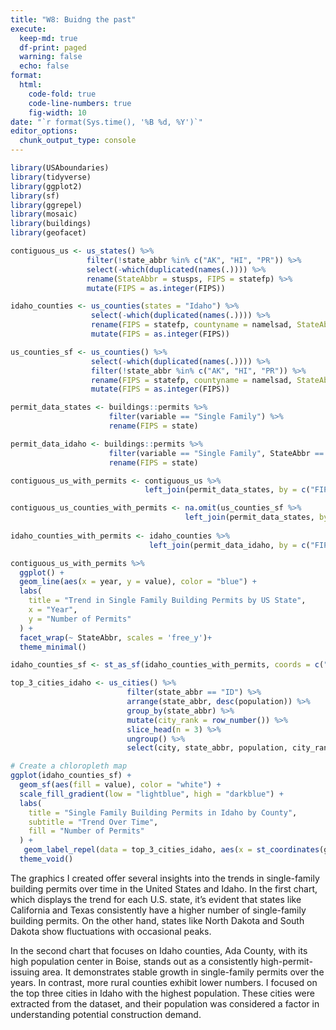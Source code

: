 ```yaml
---
title: "W8: Buidng the past"
execute:
  keep-md: true
  df-print: paged
  warning: false
  echo: false
format:
  html:
    code-fold: true
    code-line-numbers: true
    fig-width: 10
date: "`r format(Sys.time(), '%B %d, %Y')`"
editor_options: 
  chunk_output_type: console
---
```


```r
library(USAboundaries)
library(tidyverse)
library(ggplot2)
library(sf)
library(ggrepel)
library(mosaic)
library(buildings)
library(geofacet)
```

```r
contiguous_us <- us_states() %>% 
                 filter(!state_abbr %in% c("AK", "HI", "PR")) %>%
                 select(-which(duplicated(names(.)))) %>% 
                 rename(StateAbbr = stusps, FIPS = statefp) %>% 
                 mutate(FIPS = as.integer(FIPS))

idaho_counties <- us_counties(states = "Idaho") %>%
                  select(-which(duplicated(names(.)))) %>% 
                  rename(FIPS = statefp, countyname = namelsad, StateAbbr = stusps) %>% 
                  mutate(FIPS = as.integer(FIPS))
```

```r
us_counties_sf <- us_counties() %>% 
                  select(-which(duplicated(names(.)))) %>% 
                  filter(!state_abbr %in% c("AK", "HI", "PR")) %>% 
                  rename(FIPS = statefp, countyname = namelsad, StateAbbr = stusps) %>% 
                  mutate(FIPS = as.integer(FIPS))

permit_data_states <- buildings::permits %>% 
                      filter(variable == "Single Family") %>% 
                      rename(FIPS = state)

permit_data_idaho <- buildings::permits %>% 
                      filter(variable == "Single Family", StateAbbr == "ID") %>% 
                      rename(FIPS = state)
```

```r
contiguous_us_with_permits <- contiguous_us %>% 
                              left_join(permit_data_states, by = c("FIPS", "StateAbbr"))

contiguous_us_counties_with_permits <- na.omit(us_counties_sf %>% 
                                       left_join(permit_data_states, by = c("FIPS", "StateAbbr", "countyname")))
                              
idaho_counties_with_permits <- idaho_counties %>% 
                               left_join(permit_data_idaho, by = c("FIPS", "countyname"))
```

```r
contiguous_us_with_permits %>%
  ggplot() +
  geom_line(aes(x = year, y = value), color = "blue") +
  labs(
    title = "Trend in Single Family Building Permits by US State",
    x = "Year",
    y = "Number of Permits"
  ) +
  facet_wrap(~ StateAbbr, scales = 'free_y')+
  theme_minimal()
```

```r
idaho_counties_sf <- st_as_sf(idaho_counties_with_permits, coords = c("long", "lat"))
```

```r
top_3_cities_idaho <- us_cities() %>% 
                          filter(state_abbr == "ID") %>% 
                          arrange(state_abbr, desc(population)) %>% 
                          group_by(state_abbr) %>% 
                          mutate(city_rank = row_number()) %>% 
                          slice_head(n = 3) %>%
                          ungroup() %>% 
                          select(city, state_abbr, population, city_rank, geometry)
```

```r
# Create a chloropleth map
ggplot(idaho_counties_sf) +
  geom_sf(aes(fill = value), color = "white") +
  scale_fill_gradient(low = "lightblue", high = "darkblue") +
  labs(
    title = "Single Family Building Permits in Idaho by County",
    subtitle = "Trend Over Time",
    fill = "Number of Permits"
  ) +
   geom_label_repel(data = top_3_cities_idaho, aes(x = st_coordinates(geometry)[,1], y = st_coordinates(geometry)[,2], label = city),nudge_y = 0.2) +
  theme_void()
```

The graphics I created offer several insights into the trends in single-family building permits over time in the United States and Idaho. In the first chart, which displays the trend for each U.S. state, it's evident that states like California and Texas consistently have a higher number of single-family building permits. On the other hand, states like North Dakota and South Dakota show fluctuations with occasional peaks.

In the second chart that focuses on Idaho counties, Ada County, with its high population center in Boise, stands out as a consistently high-permit-issuing area. It demonstrates stable growth in single-family permits over the years. In contrast, more rural counties exhibit lower numbers. I focused on the top three cities in Idaho with the highest population. These cities were extracted from the dataset, and their population was considered a factor in understanding potential construction demand.
